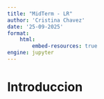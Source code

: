 ```yaml
---
title: "MidTerm - LR"
author: 'Cristina Chavez'
date: '25-09-2025'
format:
    html:
        embed-resources: true
engine: jupyter
---
```

# Introduccion


